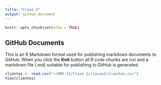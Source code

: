```yaml
---
title: "Clase 2"
output: github_document
---
```


```r
knitr::opts_chunk$set(echo = TRUE)

```

## GitHub Documents

This is an R Markdown format used for publishing markdown documents to GitHub. When you click the **Knit** button all R code chunks are run and a markdown file (.md) suitable for publishing to GitHub is generated.


```r
clientes <- read.csv("~/AMV-21/Clase 2/classe2/clientes.csv")
View(clientes)

```

```r

```


